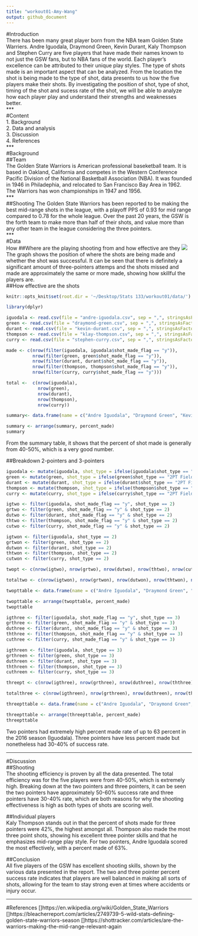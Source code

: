 ```yaml
---
title: "workout01-Amy-Wang"
output: github_document
---
```


#Introduction  
There has been many great player born from the NBA team Golden State Warriers. Andre Iguodala, Draymond Green, Kevin Durant, Kaly Thompson and Stephen Curry are five players that have made their names known to not just the GSW fans, but to NBA fans of the world. Each player's excellence can be attributed to their unique play styles. The type of shots made is an important aspect that can be analyzed. From the location the shot is being made to the type of shot, data presents to us how the five players make their shots. By investigating the position of shot, type of shot, timing of the shot and sucess rate of the shot, we will be able to analyze how each player play and understand their strengths and weaknesses better.   
***  
#Content  
1. Background  
2. Data and analysis  
3. Discussion  
4. References   
***  
#Background  
##Team  
The Golden State Warriors is American professional baseketball team. It is based in Oakland, California and competes in the Western Conference Pacific Division of the National Basketball Association (NBA). It was founded in 1946 in Philadephia, and relocated to San Francisco Bay Area in 1962. The Warriors has won championships in 1947 and 1956.  
***  
##Shooting 
The Golden State Warriors has been reported to be making the best mid-range shots in the league, with a playoff PPS of 0.93 for mid range compared to 0.78 for the whole league. Over the past 20 years, the GSW is the forth team to make more than half of their shots, and value more than any other team in the league considering the three pointers.   
***  
#Data  
How 
##Where are the playing shooting from and how effective are they
![](~/Desktop/Stats 133/workout01/images/gsw-shot-charts.png)
The graph shows the position of where the shots are being made and whether the shot was successful. It can be seen that there is definitely a significant amount of three-pointers attemps and the shots missed and made are approximately the same or more made, showing how skillful the players are.  
##How effective are the shots 
```r
knitr::opts_knit$set(root.dir = '~/Desktop/Stats 133/workout01/data/')

library(dplyr)
```

```r
iguodala <- read.csv(file = "andre-iguodala.csv", sep = ",", stringsAsFactors = FALSE )
green <- read.csv(file = "draymond-green.csv", sep = ",", stringsAsFactors = FALSE )
durant <- read.csv(file = "kevin-durant.csv", sep = ",", stringsAsFactors = FALSE )
thompson <- read.csv(file = "klay-thompson.csv", sep = ",", stringsAsFactors = FALSE )
curry <- read.csv(file = "stephen-curry.csv", sep = ",", stringsAsFactors = FALSE )

made <- c(nrow(filter(iguodala, iguodala$shot_made_flag == "y")), 
          nrow(filter(green, green$shot_made_flag == "y")),
          nrow(filter(durant, durant$shot_made_flag == "y")),
          nrow(filter(thompson, thompson$shot_made_flag == "y")),
          nrow(filter(curry, curry$shot_made_flag == "y")))

total <-  c(nrow(iguodala),
            nrow(green),
            nrow(durant),
            nrow(thompson),
            nrow(curry))

summary<- data.frame(name = c("Andre Iguodala", "Draymond Green", "Kevin Durant", "Kaly Thompson", "Stephen Curry"),total = total, made = made, percent_made = ((made/total)*100))

summary <- arrange(summary, percent_made)
summary
```

From the summary table, it shows that the percent of shot made is generally from 40-50%, which is a very good number.  

##Breakdown 2-pointers and 3-pointers
```r
iguodala <- mutate(iguodala, shot_type = ifelse(iguodala$shot_type == "2PT Field Goal", "2", "3"))
green <- mutate(green, shot_type = ifelse(green$shot_type == "2PT Field Goal", "2", "3"))
durant <- mutate(durant, shot_type = ifelse(durant$shot_type == "2PT Field Goal", "2", "3"))
thompson <- mutate(thompson, shot_type = ifelse(thompson$shot_type == "2PT Field Goal", "2", "3"))
curry <- mutate(curry, shot_type = ifelse(curry$shot_type == "2PT Field Goal", "2", "3"))

igtwo <- filter(iguodala, shot_made_flag == "y", shot_type == 2)
grtwo <- filter(green, shot_made_flag == "y" & shot_type == 2)
dutwo <- filter(durant, shot_made_flag == "y" & shot_type == 2)
thtwo <- filter(thompson, shot_made_flag == "y" & shot_type == 2)
cutwo <- filter(curry, shot_made_flag == "y" & shot_type == 2)

igtwon <- filter(iguodala, shot_type == 2)
grtwon <- filter(green, shot_type == 2)
dutwon <- filter(durant, shot_type == 2)
thtwon <- filter(thompson, shot_type == 2)
cutwon <- filter(curry, shot_type == 2)

twopt <- c(nrow(igtwo), nrow(grtwo), nrow(dutwo), nrow(thtwo), nrow(cutwo))

totaltwo <- c(nrow(igtwon), nrow(grtwon), nrow(dutwon), nrow(thtwon), nrow(cutwon))

twopttable <- data.frame(name = c("Andre Iguodala", "Draymond Green", "Kevin Durant", "Kaly Thompson", "Stephen Curry"), twopt = twopt, total = totaltwo, percent_made = ((twopt/totaltwo)*100))

twopttable <- arrange(twopttable, percent_made)
twopttable
```

```r
igthree <- filter(iguodala, shot_made_flag == "y", shot_type == 3)
grthree <- filter(green, shot_made_flag == "y" & shot_type == 3)
duthree <- filter(durant, shot_made_flag == "y" & shot_type == 3)
ththree <- filter(thompson, shot_made_flag == "y" & shot_type == 3)
cuthree <- filter(curry, shot_made_flag == "y" & shot_type == 3)

igthreen <- filter(iguodala, shot_type == 3)
grthreen <- filter(green, shot_type == 3)
duthreen <- filter(durant, shot_type == 3)
ththreen <- filter(thompson, shot_type == 3)
cuthreen <- filter(curry, shot_type == 3)

threept <- c(nrow(igthree), nrow(grthree), nrow(duthree), nrow(ththree), nrow(cuthree))

totalthree <- c(nrow(igthreen), nrow(grthreen), nrow(duthreen), nrow(ththreen), nrow(cuthreen))

threepttable <- data.frame(name = c("Andre Iguodala", "Draymond Green", "Kevin Durant", "Kaly Thompson", "Stephen Curry"), threept = threept, total = totalthree, percent_made = ((threept/totalthree)*100))

threepttable <- arrange(threepttable, percent_made)
threepttable
```
Two pointers had extremely high percent made rate of up to 63 percent in the 2016 season (Iguodala). Three pointers have less percent made but nonetheless had 30-40% of success rate.  

***  
#Discussion  
##Shooting  
The shooting efficiency is proven by all the data presented. The total efficiency was for the five players were from 40-50%, which is extremely high. Breaking down at the two pointers and three pointers, it can be seen the two pointers have approximately 50-60% success rate and three pointers have 30-40% rate, which are both reasons for why the shooting effectiveness is high as both types of shots are scoring well. 

##Individual players  
Kaly Thompson stands out in that the percent of shots made for three pointers were 42%, the highest amongst all. Thompson also made the most three point shots, showing his excellent three pointer skills and that he emphasizes mid-range play style. For two pointers, Andre Iguodala scored the most effectively, with a percent made of 63%.  

##Conclusion  
All five players of the GSW has excellent shooting skills, shown by the various data presented in the report. The two and three pointer percent success rate indicates that players are well balanced in making all sorts of shots, allowing for the team to stay strong even at times where accidents or injury occur.

***  
#References
[]https://en.wikipedia.org/wiki/Golden_State_Warriors
[]https://bleacherreport.com/articles/2749739-5-wild-stats-defining-golden-state-warriors-season
[]https://shottracker.com/articles/are-the-warriors-making-the-mid-range-relevant-again

